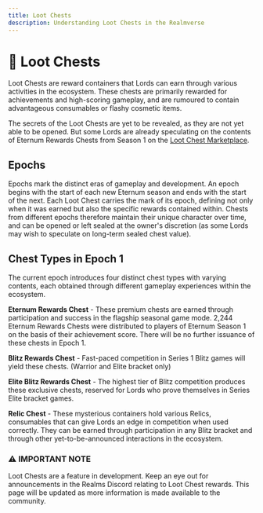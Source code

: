 ```yaml
---
title: Loot Chests
description: Understanding Loot Chests in the Realmverse
---
```



# 🎁 Loot Chests

Loot Chests are reward containers that Lords can earn through various activities in the ecosystem. These chests are 
primarily rewarded for achievements and high-scoring gameplay, and are rumoured to contain advantageous consumables
or flashy cosmetic items.

The secrets of the Loot Chests are yet to be revealed, as they are not yet able to be opened. But some Lords are already
speculating on the contents of Eternum Rewards Chests from Season 1 on the [Loot Chest Marketplace](https://empire.realms.world/trade/loot-chests).

## Epochs

Epochs mark the distinct eras of gameplay and development. An epoch begins with the start of each new Eternum season and ends with the start of the next.
Each Loot Chest carries the mark of its epoch, defining not only when it was earned but also the specific rewards contained within. Chests from different
epochs therefore maintain their unique character over time, and can be opened or left sealed at the owner's discretion (as some Lords may wish to speculate
on long-term sealed chest value).

## Chest Types in Epoch 1

The current epoch introduces four distinct chest types with varying contents, each obtained through different gameplay experiences within the ecosystem.

**Eternum Rewards Chest** - These premium chests are earned through participation and success in the flagship seasonal game mode. 2,244 Eternum Rewards Chests were
 distributed to players of Eternum Season 1 on the basis of their achievement score. There will be no further issuance of these chests in Epoch 1.

**Blitz Rewards Chest** - Fast-paced competition in Series 1 Blitz games will yield these chests. (Warrior and Elite bracket only)

**Elite Blitz Rewards Chest** - The highest tier of Blitz competition produces these exclusive chests, reserved for Lords who prove themselves in Series Elite bracket games.

**Relic Chest** - These mysterious containers hold various Relics, consumables that can give Lords an edge in competition when used correctly. They can be earned through
 participation in any Blitz bracket and through other yet-to-be-announced interactions in the ecosystem.

<div style={importantNote.container}>
  <h3 style={importantNote.title}>⚠️ IMPORTANT NOTE</h3>
  <p style={importantNote.content}>
    Loot Chests are a feature in development. Keep an eye out for announcements in the Realms Discord relating to Loot Chest rewards. This page will be updated as more
    information is made available to the community.
  </p>
</div>